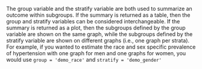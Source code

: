 

The group variable and the stratify variable are both used to summarize an outcome within subgroups. If the summary is returned as a table, then the group and stratify variables can be considered interchangeable. If the summary is returned as a plot, then the subgroups defined by the group variable are shown on the same graph, while the subgroups defined by the stratify variable are shown on different graphs (i.e., one graph per strata). For example, if you wanted to estimate the race and sex specific prevalence of hypertension with one graph for men and one graphs for women, you would use `group = 'demo_race'` and `stratify = 'demo_gender'`
